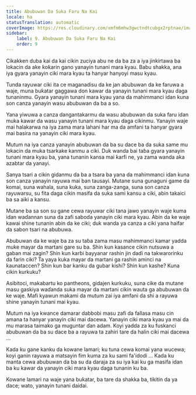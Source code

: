 ```yaml
---
title: Abubuwan Da Suka Faru Na Kai
locale: ha
statusTranslation: automatic
coverImage: https://res.cloudinary.com/xmfm6mhw3gwctndtcubgx2rptnae/image/upload/v1740468922/small_cover_tratado_de_psicologia_revolucionaria_a4c0dca4e0.webp
sidebar:
    label: 9. Abubuwan Da Suka Faru Na Kai
    order: 9
---
```

Cikakken duba kai da kai cikin zuciya abu ne da ba za a iya jinkirtawa ba lokacin da ake ƙoƙarin gano yanayin tunani mara kyau. Babu shakka, ana iya gyara yanayin ciki mara kyau ta hanyar hanyoyi masu kyau.

Tunda rayuwar ciki ita ce maganadisu da ke jan abubuwan da ke faruwa a waje, muna buƙatar gaggawa don kawar da yanayin tunani mara kyau daga tunaninmu. Gyara yanayin tunani mara kyau yana da mahimmanci idan kuna son canza yanayin wasu abubuwan da ba a so.

Yana yiwuwa a canza dangantakarmu da wasu abubuwan da suka faru idan muka kawar da wasu yanayin tunani mara kyau daga cikinmu. Yanayin waje mai halakarwa na iya zama mara lahani har ma da amfani ta hanyar gyara mai basira na yanayin ciki mara kyau.

Mutum na iya canza yanayin abubuwan da ba su dace ba da suka same mu lokacin da muka tsarkake kanmu a ciki. Duk wanda bai taɓa gyara yanayin tunani mara kyau ba, yana tunanin kansa mai ƙarfi ne, ya zama wanda aka azabtar da yanayi.

Sanya tsari a cikin gidanmu da ba a tsara ba yana da mahimmanci idan kuna son canza yanayin rayuwa mai ban tausayi. Mutane suna gunaguni game da komai, suna wahala, suna kuka, suna zanga-zanga, suna son canza rayuwarsu, su fita daga cikin masifa da suka sami kansu a ciki, abin takaici ba sa aiki a kansu.

Mutane ba sa son su gane cewa rayuwar ciki tana jawo yanayin waje kuma idan waɗannan suna da zafi saboda yanayin ciki mara kyau. Abin da ke waje kawai shine tunanin abin da ke ciki; duk wanda ya canza a ciki yana haifar da sabon tsari na abubuwa.

Abubuwan da ke waje ba za su taɓa zama masu mahimmanci kamar yadda muke mayar da martani gare su ba. Shin kun kasance cikin nutsuwa a gaban mai zagin? Shin kun karɓi bayyanar rashin jin daɗi na takwarorinku da farin ciki? Ta yaya kuka mayar da martani ga rashin aminci na ƙaunataccen? Shin kun bar kanku da gubar kishi? Shin kun kashe? Kuna cikin kurkuku?

Asibitoci, makabartu ko pantheons, gidajen kurkuku, suna cike da mutane masu gaskiya waɗanda suka mayar da martani cikin wauta ga abubuwan da ke waje. Mafi kyawun makami da mutum zai iya amfani da shi a rayuwa shine yanayin tunani mai kyau.

Mutum na iya kwance damarar dabbobi masu zafi da fallasa masu cin amana ta hanyar yanayin ciki mai dacewa. Yanayin ciki mara kyau ya mai da mu marasa taimako ga muguntar ɗan adam. Koyi yadda za ku fuskanci abubuwan da ba su dace ba a rayuwa ta zahiri tare da halin ciki mai dacewa ...

Kada ku gane kanku da kowane lamari; ku tuna cewa komai yana wucewa; koyi ganin rayuwa a matsayin fim kuma za ku sami fa'idodi ... Kada ku manta cewa abubuwan da ba su da daraja za su iya kai ku ga masifa idan ba ku kawar da yanayin ciki mara kyau daga tunanin ku ba.

Kowane lamari na waje yana buƙatar, ba tare da shakka ba, tikitin da ya dace; wato, yanayin tunani daidai.

